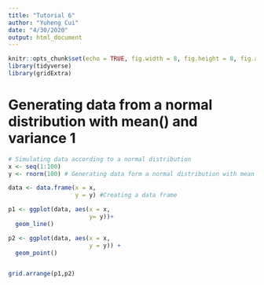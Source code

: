 ```yaml
---
title: "Tutorial 6"
author: "Yuheng Cui"
date: "4/30/2020"
output: html_document
---
```


```r
knitr::opts_chunk$set(echo = TRUE, fig.width = 8, fig.height = 8, fig.alig = "center")
library(tidyverse)
library(gridExtra)
```

# Generating data from a normal distribution with mean() and variance 1

```r
# Simulating data according to a normal distribution
x <- seq(1:100)
y <- rnorm(100) # Generating data form a normal distribution with mean 0 and variance 1

data <- data.frame(x = x,
                   y = y) #Creating a data frame

p1 <- ggplot(data, aes(x = x,
                       y= y))+
  geom_line()

p2 <- ggplot(data, aes(x = x,
                       y = y)) +
  geom_point()


grid.arrange(p1,p2)
```